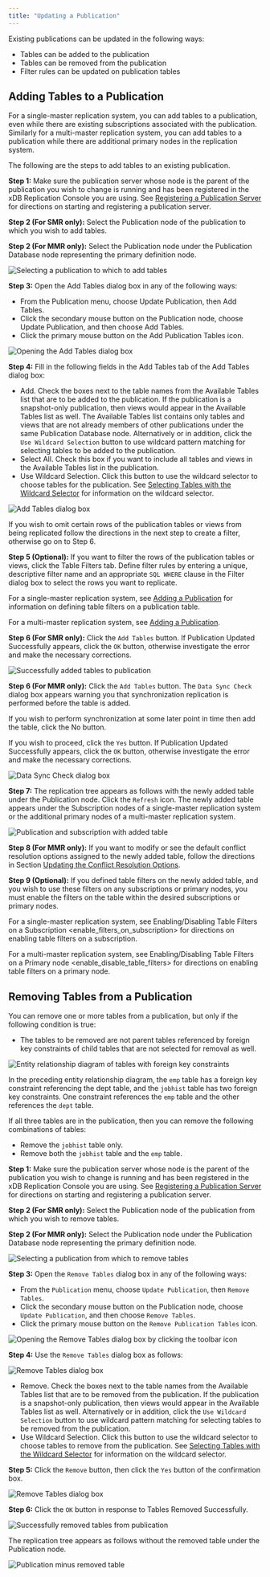 ```yaml
---
title: "Updating a Publication"
---
```


<div id="updating_pub" class="registered_link"></div>

Existing publications can be updated in the following ways:

-   Tables can be added to the publication
-   Tables can be removed from the publication
-   Filter rules can be updated on publication tables

<div id="add_tables_to_pub" class="registered_link"></div>

## Adding Tables to a Publication

For a single-master replication system, you can add tables to a publication, even while there are existing subscriptions associated with the publication. Similarly for a multi-master replication system, you can add tables to a publication while there are additional primary nodes in the replication system.

The following are the steps to add tables to an existing publication.

**Step 1:** Make sure the publication server whose node is the parent of the publication you wish to change is running and has been registered in the xDB Replication Console you are using. See [Registering a Publication Server](../../05_smr_operation/02_creating_publication/01_registering_publication_server/#registering_publication_server) for directions on starting and registering a publication server.

**Step 2 (For SMR only):** Select the Publication node of the publication to which you wish to add tables.

**Step 2 (For MMR only):** Select the Publication node under the Publication Database node representing the primary definition node.

![Selecting a publication to which to add tables](../../images/image246.png)

**Step 3:** Open the Add Tables dialog box in any of the following ways:

-   From the Publication menu, choose Update Publication, then Add Tables.
-   Click the secondary mouse button on the Publication node, choose Update Publication, and then choose Add Tables.
-   Click the primary mouse button on the Add Publication Tables icon.

![Opening the Add Tables dialog box](../../images/image247.png)

**Step 4:** Fill in the following fields in the Add Tables tab of the Add Tables dialog box:

-   Add. Check the boxes next to the table names from the Available Tables list that are to be added to the publication. If the publication is a snapshot-only publication, then views would appear in the Available Tables list as well. The Available Tables list contains only tables and views that are not already members of other publications under the same Publication Database node. Alternatively or in addition, click the `Use Wildcard Selection` button to use wildcard pattern matching for selecting tables to be added to the publication.
-   Select All. Check this box if you want to include all tables and views in the Available Tables list in the publication.
-   Use Wildcard Selection. Click this button to use the wildcard selector to choose tables for the publication. See [Selecting Tables with the Wildcard Selector](../01_select_tables_wildcard_selector/#select_tables_wildcard_selector) for information on the wildcard selector.

![Add Tables dialog box](../../images/image248.png)

If you wish to omit certain rows of the publication tables or views from being replicated follow the directions in the next step to create a filter, otherwise go on to Step 6.

**Step 5 (Optional):** If you want to filter the rows of the publication tables or views, click the Table Filters tab. Define filter rules by entering a unique, descriptive filter name and an appropriate `SQL WHERE` clause in the Filter dialog box to select the rows you want to replicate.

For a single-master replication system, see [Adding a Publication](../../05_smr_operation/02_creating_publication/03_adding_publication/#adding_publication) for information on defining table filters on a publication table.

For a multi-master replication system, see [Adding a Publication](../../06_mmr_operation/02_creating_publication_mmr/#add_pub_mmr).

**Step 6 (For SMR only):** Click the `Add Tables` button. If Publication Updated Successfully appears, click the `OK` button, otherwise investigate the error and make the necessary corrections.

![Successfully added tables to publication](../../images/image249.png)

**Step 6 (For MMR only):** Click the `Add Tables` button. The `Data Sync Check` dialog box appears warning you that synchronization replication is performed before the table is added.

If you wish to perform synchronization at some later point in time then add the table, click the No button.

If you wish to proceed, click the `Yes` button. If Publication Updated Successfully appears, click the `OK` button, otherwise investigate the error and make the necessary corrections.

![Data Sync Check dialog box](../../images/image250.png)

**Step 7:** The replication tree appears as follows with the newly added table under the Publication node. Click the `Refresh` icon. The newly added table appears under the Subscription nodes of a single-master replication system or the additional primary nodes of a multi-master replication system.

![Publication and subscription with added table](../../images/image251.png)

**Step 8 (For MMR only):** If you want to modify or see the default conflict resolution options assigned to the newly added table, follow the directions in Section [Updating the Conflict Resolution Options](../../06_mmr_operation/08_update_conflict_resolution_options/#update_conflict_resolution_options).

**Step 9 (Optional):** If you defined table filters on the newly added table, and you wish to use these filters on any subscriptions or primary nodes, you must enable the filters on the table within the desired subscriptions or primary nodes.

For a single-master replication system, see <span class="title-ref">Enabling/Disabling Table Filters on a Subscription &lt;enable_filters_on_subscription></span> for directions on enabling table filters on a subscription.

For a multi-master replication system, see <span class="title-ref">Enabling/Disabling Table Filters on a Primary node &lt;enable_disable_table_filters></span> for directions on enabling table filters on a primary node.

<div id="remove_tables_from_pub" class="registered_link"></div>

## Removing Tables from a Publication

You can remove one or more tables from a publication, but only if the following condition is true:

-   The tables to be removed are not parent tables referenced by foreign key constraints of child tables that are not selected for removal as well.

![Entity relationship diagram of tables with foreign key constraints](../../images/image252.png)

In the preceding entity relationship diagram, the `emp` table has a foreign key constraint referencing the dept table, and the `jobhist` table has two foreign key constraints. One constraint references the `emp` table and the other references the `dept` table.

If all three tables are in the publication, then you can remove the following combinations of tables:

-   Remove the `jobhist` table only.
-   Remove both the `jobhist` table and the `emp` table.

**Step 1:** Make sure the publication server whose node is the parent of the publication you wish to change is running and has been registered in the xDB Replication Console you are using. See [Registering a Publication Server](../../05_smr_operation/02_creating_publication/01_registering_publication_server/#registering_publication_server) for directions on starting and registering a publication server.

**Step 2 (For SMR only):** Select the Publication node of the publication from which you wish to remove tables.

**Step 2 (For MMR only):** Select the Publication node under the Publication Database node representing the primary definition node.

![Selecting a publication from which to remove tables](../../images/image253.png)

**Step 3:** Open the `Remove Tables` dialog box in any of the following ways:

-   From the `Publication` menu, choose `Update Publication`, then `Remove Tables`.
-   Click the secondary mouse button on the Publication node, choose `Update Publication`, and then choose `Remove Tables`.
-   Click the primary mouse button on the `Remove Publication Tables` icon.

![Opening the Remove Tables dialog box by clicking the toolbar icon](../../images/image254.png)

**Step 4:** Use the `Remove Tables` dialog box as follows:

![Remove Tables dialog box](../../images/image255.png)

-   Remove. Check the boxes next to the table names from the Available Tables list that are to be removed from the publication. If the publication is a snapshot-only publication, then views would appear in the Available Tables list as well. Alternatively or in addition, click the `Use Wildcard Selection` button to use wildcard pattern matching for selecting tables to be removed from the publication.
-   Use Wildcard Selection. Click this button to use the wildcard selector to choose tables to remove from the publication. See [Selecting Tables with the Wildcard Selector](../01_select_tables_wildcard_selector/#select_tables_wildcard_selector) for information on the wildcard selector.

**Step 5:** Click the `Remove` button, then click the `Yes` button of the confirmation box.

![Remove Tables dialog box](../../images/image256.png)

**Step 6:** Click the `OK` button in response to Tables Removed Successfully.

![Successfully removed tables from publication](../../images/image257.png)

The replication tree appears as follows without the removed table under the Publication node.

![Publication minus removed table](../../images/image258.png)
